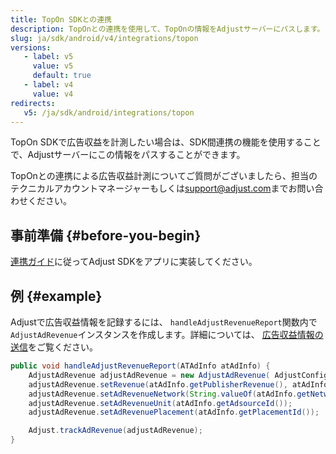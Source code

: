 ```yaml
---
title: TopOn SDKとの連携
description: TopOnとの連携を使用して、TopOnの情報をAdjustサーバーにパスします。
slug: ja/sdk/android/v4/integrations/topon
versions:
   - label: v5
     value: v5
     default: true
   - label: v4
     value: v4
redirects:
   v5: /ja/sdk/android/integrations/topon
---
```


<MinorVersion added="v4.36.0">

TopOn SDKで広告収益を計測したい場合は、SDK間連携の機能を使用することで、Adjustサーバーにこの情報をパスすることができます。

</MinorVersion>
<Callout type="note">

TopOnとの連携による広告収益計測についてご質問がございましたら、担当のテクニカルアカウントマネージャーもしくは[support@adjust.com](mailto:support@adjust.com)までお問い合わせください。

</Callout>

## 事前準備 {#before-you-begin}

[連携ガイド](/ja/sdk/android)に従ってAdjust SDKをアプリに実装してください。

## 例 {#example}

Adjustで広告収益情報を記録するには、 `handleAdjustRevenueReport`関数内で`AdjustAdRevenue`インスタンスを作成します。詳細については、 [広告収益情報の送信](/ja/sdk/android/features/ad-revenue)をご覧ください。

```java
public void handleAdjustRevenueReport(ATAdInfo atAdInfo) {
    AdjustAdRevenue adjustAdRevenue = new AdjustAdRevenue( AdjustConfig.AD_REVENUE_TOPON);
    adjustAdRevenue.setRevenue(atAdInfo.getPublisherRevenue(), atAdInfo.getCurrency());
    adjustAdRevenue.setAdRevenueNetwork(String.valueOf(atAdInfo.getNetworkFirmId()));
    adjustAdRevenue.setAdRevenueUnit(atAdInfo.getAdsourceId());
    adjustAdRevenue.setAdRevenuePlacement(atAdInfo.getPlacementId());

    Adjust.trackAdRevenue(adjustAdRevenue);
}
```
